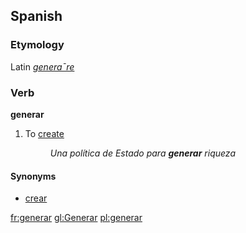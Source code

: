 ==Spanish==
===Etymology===
Latin ''[[generare|genera¯re]]''

===Verb===
'''generar'''

# To [[create]]
#:''Una política de Estado para '''generar''' riqueza''

====Synonyms====
*[[crear]]

[[fr:generar]]
[[gl:Generar]]
[[pl:generar]]